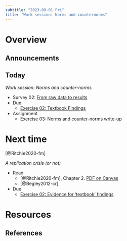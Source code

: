 ```yaml
---
subtitle: "2023-09-01 Fri"
title: "Work session: Norms and counternorms"
---
```


# Overview

## Announcements

## Today

*Work session: Norms and counter-norms*

- Survey 02: [From raw data to results](../surveys/survey-02.qmd)
- [Due]{.orange_due}
    - [Exercise 02: Textbook Findings](../exercises/ex02-textbook-findings.qmd)
- [Assignment]{.green-assigned}
    - [Exercise 03: Norms and counter-norms write-up](../exercises/ex03-norms-counternorms.qmd)

# Next time

[@Ritchie2020-fm]

*A replication crisis (or not)*

- Read
    - [@Ritchie2020-fm], Chapter 2. [PDF on Canvas](https://psu.instructure.com/courses/2280122/files/folder/readings?preview=151876802)
    - [@Begley2012-cr]
- [Due]{.orange_due}
    - [Exercise 02: Evidence for 'textbook' findings](../exercises/ex02-textbook-findings.qmd)

# Resources

## References

